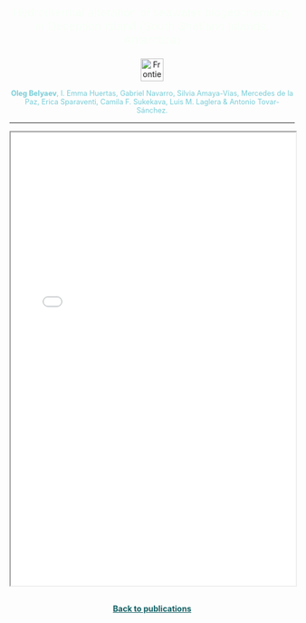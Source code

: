 <style>
  /* Contenedor de la imagen */
  .hero-container {
    width: 100%;
    text-align: center; /* Centra el contenido dentro del contenedor */
  }
  
  /* Imagen de fondo sin tintado */
  .hero-image {
    width: 100%;
    height: auto; /* Mantiene la proporción original de la imagen */
    object-fit: cover;
  }
  
  /* Estilo del título del artículo */
  .article-title {
    color: #f7fff7; /* Color del texto del título */
    font-size: 1.5em; /* Ajusta el tamaño del texto según sea necesario */
    font-family: sans-serif; /* Fuente sans-serif */
    margin-top: 20px; /* Espacio entre la imagen y el título */
    text-align: center; /* Centra el texto */
  }
</style>

<!-- Título del artículo como enlace al DOI -->
<div class="article-title">
  <a href="https://www.frontiersin.org/journals/marine-science/articles/10.3389/fmars.2024.1432122" style="color: #f7fff7; text-decoration: none;">
    Hydrothermal alteration of seawater biogeochemistry in Deception Island (South Shetland Islands, Antarctica)
  </a>
</div>

<p style="text-align: center;">
  <img src="fmar.png" alt="Frontiers in Marine Science Logo" style="height: 40px;">
</p>


<div style="text-align: center;">
  <span style="font-size: 0.9em; color: #78cdd7">
 <strong>Oleg Belyaev</strong>, I. Emma Huertas, Gabriel Navarro, Silvia Amaya-Vías, Mercedes de la Paz, Erica Sparaventi, Camila F. Sukekava, Luis M. Laglera & Antonio Tovar-Sánchez.

----
   
<iframe src="pdfs/4_Hydrothermal alteration of seawater biogeochemistry in Deception Island (South Shetland Islands, Antarctica).pdf" width="100%" height="800"></iframe>
   

```{=html}
<p style="text-align: center; margin: 30px;">
    <a href="/publications/index.qmd" style="color: #125F63; text-decoration: underline; font-size: 1em; font-weight: bold;">
        Back to publications
    </a>
</p>
```